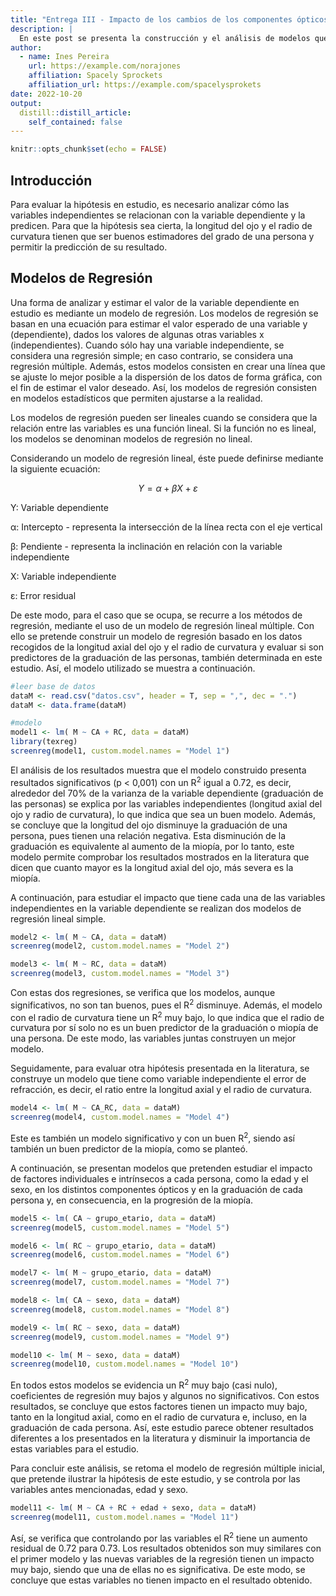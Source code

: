 ```yaml
---
title: "Entrega III - Impacto de los cambios de los componentes ópticos oculares en la refracción de los jóvenes"
description: |
  En este post se presenta la construcción y el análisis de modelos que permiten relacionar los datos y evaluar la hipótesis que estudia este proyecto de investigación: la graduación de una persona determinada en su componente esférica (M) cambia con la longitud del ojo (CA) y el radio de curvatura (RC).
author:
  - name: Ines Pereira
    url: https://example.com/norajones
    affiliation: Spacely Sprockets
    affiliation_url: https://example.com/spacelysprokets
date: 2022-10-20
output:
  distill::distill_article:
    self_contained: false
---
```



```r
knitr::opts_chunk$set(echo = FALSE)
```

## Introducción

Para evaluar la hipótesis en estudio, es necesario analizar cómo las variables independientes se relacionan con la variable dependiente y la predicen. Para que la hipótesis sea cierta, la longitud del ojo y el radio de curvatura tienen que ser buenos estimadores del grado de una persona y permitir la predicción de su resultado. 

## Modelos de Regresión

Una forma de analizar y estimar el valor de la variable dependiente en estudio es mediante un modelo de regresión. Los modelos de regresión se basan en una ecuación para estimar el valor esperado de una variable y (dependiente), dados los valores de algunas otras variables x (independientes). Cuando sólo hay una variable independiente, se considera una regresión simple; en caso contrario, se considera una regresión múltiple. Además, estos modelos consisten en crear una línea que se ajuste lo mejor posible a la dispersión de los datos de forma gráfica, con el fin de estimar el valor deseado. Así, los modelos de regresión consisten en modelos estadísticos que permiten ajustarse a la realidad. 

Los modelos de regresión pueden ser lineales cuando se considera que la relación entre las variables es una función lineal. Si la función no es lineal, los modelos se denominan modelos de regresión no lineal.

Considerando un modelo de regresión lineal, éste puede definirse mediante la siguiente ecuación:

$$Y = α + βX + ε$$

Y: Variable dependiente

α: Intercepto - representa la intersección de la línea recta con el eje vertical

β: Pendiente - representa la inclinación en relación con la variable independiente

X: Variable independiente 

ε: Error residual 

De este modo, para el caso que se ocupa, se recurre a los métodos de regresión, mediante el uso de un modelo de regresión lineal múltiple. Con ello se pretende construir un modelo de regresión basado en los datos recogidos de la longitud axial del ojo y el radio de curvatura y evaluar si son predictores de la graduación de las personas, también determinada en este estudio. Así, el modelo utilizado se muestra a continuación.

```r
#leer base de datos
dataM <- read.csv("datos.csv", header = T, sep = ",", dec = ".")
dataM <- data.frame(dataM)

#modelo
model1 <- lm( M ~ CA + RC, data = dataM)
library(texreg)
screenreg(model1, custom.model.names = "Model 1")
```

El análisis de los resultados muestra que el modelo construido presenta resultados significativos (p < 0,001) con un R^2^ igual a 0.72, es decir, alrededor del 70% de la varianza de la variable dependiente (graduación de las personas) se explica por las variables independientes (longitud axial del ojo y radio de curvatura), lo que indica que sea un buen modelo. Además, se concluye que la longitud del ojo disminuye la graduación de una persona, pues tienen una relación negativa. Esta disminución de la graduación es equivalente al aumento de la miopía, por lo tanto, este modelo permite comprobar los resultados mostrados en la literatura que dicen que cuanto mayor es la longitud axial del ojo, más severa es la miopía.

A continuación, para estudiar el impacto que tiene cada una de las variables independientes en la variable dependiente se realizan dos modelos de regresión lineal simple. 

```r
model2 <- lm( M ~ CA, data = dataM)
screenreg(model2, custom.model.names = "Model 2")

model3 <- lm( M ~ RC, data = dataM)
screenreg(model3, custom.model.names = "Model 3")
```
Con estas dos regresiones, se verifica que los modelos, aunque significativos, no son tan buenos, pues el  R^2^ disminuye. Además, el modelo con el radio de curvatura tiene un R^2^ muy bajo, lo que indica que el radio de curvatura por sí solo no es un buen predictor de la graduación o miopía de una persona. De este modo, las variables juntas construyen un mejor modelo.

Seguidamente, para evaluar otra hipótesis presentada en la literatura, se construye un modelo que tiene como variable independiente el error de refracción, es decir, el ratio entre la longitud axial y el radio de curvatura.

```r
model4 <- lm( M ~ CA_RC, data = dataM)
screenreg(model4, custom.model.names = "Model 4")
```
Este es también un modelo significativo y con un buen R^2^, siendo así también un buen predictor de la miopía, como se planteó.

A continuación, se presentan modelos que pretenden estudiar el impacto de factores individuales e intrínsecos a cada persona, como la edad y el sexo, en los distintos componentes ópticos y en la graduación de cada persona y, en consecuencia, en la progresión de la miopía.

```r
model5 <- lm( CA ~ grupo_etario, data = dataM)
screenreg(model5, custom.model.names = "Model 5")

model6 <- lm( RC ~ grupo_etario, data = dataM)
screenreg(model6, custom.model.names = "Model 6")

model7 <- lm( M ~ grupo_etario, data = dataM)
screenreg(model7, custom.model.names = "Model 7")

model8 <- lm( CA ~ sexo, data = dataM)
screenreg(model8, custom.model.names = "Model 8")

model9 <- lm( RC ~ sexo, data = dataM)
screenreg(model9, custom.model.names = "Model 9")

model10 <- lm( M ~ sexo, data = dataM)
screenreg(model10, custom.model.names = "Model 10")
```
En todos estos modelos se evidencia un R^2^ muy bajo (casi nulo), coeficientes de regresión muy bajos y algunos no significativos. Con estos resultados, se concluye que estos factores tienen un impacto muy bajo, tanto en la longitud axial, como en el radio de curvatura e, incluso, en la graduación de cada persona. Así, este estudio parece obtener resultados diferentes a los presentados en la literatura y disminuir la importancia de estas variables para el estudio.

Para concluir este análisis, se retoma el modelo de regresión múltiple inicial, que pretende ilustrar la hipótesis de este estudio, y se controla por las variables antes mencionadas, edad y sexo. 


```r
model11 <- lm( M ~ CA + RC + edad + sexo, data = dataM)
screenreg(model11, custom.model.names = "Model 11")
```

Así, se verifica que controlando por las variables el R^2^ tiene un aumento residual de 0.72 para 0.73. Los resultados obtenidos son muy similares con el primer modelo y las nuevas variables de la regresión tienen un impacto muy bajo, siendo que una de ellas no es significativa. De este modo, se concluye que estas variables no tienen impacto en el resultado obtenido.

